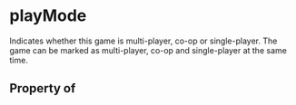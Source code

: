   

# playMode

Indicates whether this game is multi-player, co-op or single-player.  The game can be marked as multi-player, co-op and single-player at the same time.

## Property of



